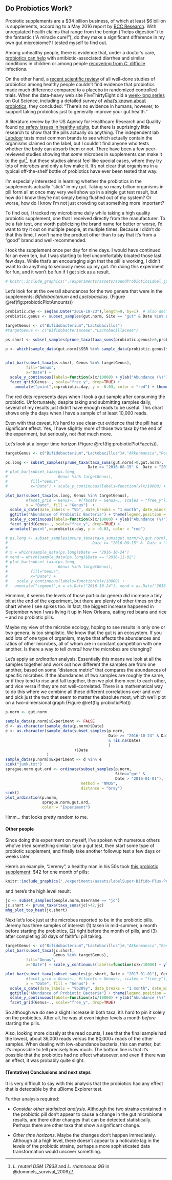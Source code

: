 ## Do Probiotics Work? {#experimentProbiotics}

Probiotic supplements are a \$34 billion business, of which at least \$6 billion is supplements, according to a May 2016 report by [BCC Research](http://www.bccresearch.com/market-research/food-and-beverage/probiotics-market-ingredients-supplements-foods-report-fod035e.html). With unregulated health claims that range from the benign ("helps digestion") to the fantastic ("A miracle cure!"), do they make a significant difference in my own gut microbiome?  I tested myself to find out.

Among unhealthy people, there is evidence that, under a doctor's care, [probiotics can help](http://www.cochrane.org/CD004827/IBD_probiotics-prevention-antibiotic-associated-diarrhea-children) with antibiotic-associated diarrhea and similar conditions in children or among people [recovering from *C.* difficile](http://www.cochrane.org/CD006095/IBD_the-use-of-probiotics-to-prevent-c.-difficile-diarrhea-associated-with-antibiotic-use) infections. 

On the other hand, a [recent scientific review](http://genomemedicine.biomedcentral.com/articles/10.1186/s13073-016-0300-5) of all well-done studies of probiotics among healthy people couldn't find evidence that probiotics made much difference compared to a placebo in randomized controlled trials.  When the data-heavy web site FiveThirtyEight did a [week-long series](http://fivethirtyeight.com/features/gut-week-introduction/) on Gut Science, including a detailed survey of [what's known about probiotics](http://fivethirtyeight.com/features/gut-week-do-probiotics-work-are-they-good-for-me/), they concluded: “There's no evidence in humans, however, to support taking probiotics just to generally improve your gut health.”

A literature review by the US Agency for Healthcare Research and Quality found [no safety issues in healthy adults](http://www.ahrq.gov/research/findings/evidence-based-reports/probiotsum.html), but there is suprisingly little research to show that the pills actually do anything. The independent lab [Labdoor](https://labdoor.com/rankings/probiotics) tests most common brands to see which actually contain the organisms claimed on the label, but I couldn't find anyone who tests whether the body can absorb them or not. There have been a few peer-reviewed studies showing that _some_ microbes in supplements can make it to the gut^[_L. reuteri DSM 17938_ and _L. rhamnosus GG_ in @dommels_survival_2009], but these studies almost feel like special cases, where they try lots of microbes and only a few make it. It's not clear that organisms in a typical off-the-shelf bottle of probiotics have ever been tested that way.


I'm especially interested in learning whether the probiotics in the supplements actually “stick” in my gut. Taking so many billion organisms in pill form all at once may very well show up in a single gut test result, but how do I know they're not simply being flushed out of my system? Or worse, how do I know I'm not just crowding out something more important?


To find out, I tracked my microbiome daily while taking a high quality probiotic supplement, one that I received directly from the manufacturer. To be a fair test, one worth publicizing the brand name for better or worse, I'd want to try it out on multiple people, at multiple times. Because I didn't do that this time, I won't name the product other than to say that it's from a "good" brand and well-recommended. 

I took the supplement once per day for nine days. I would have continued for an even ten, but I was starting to feel uncomfortably bloated those last few days. While that's an encouraging sign that the pill is working, I didn't want to do anything to seriously mess up my gut. I'm doing this experiment for fun, and it won't be fun if I get sick as a result.


```r
# knitr::include_graphics("./experiments/assets/soundProbioticsLabel.jpg")
```

Let's look for at the overall abundances for the two genera that were in the supplements: _Bifidobacterium_ and _Lactobacillus_. (Figure \@ref(fig:probioticPlotAmounts))

```r

probiotic.day <- seq(as.Date("2016-10-23"),length=9, by=1)  # also declared in experiment-summary
probiotic.genus <- subset_samples(gut.norm, Site == "gut" & Date %in% seq(as.Date("2016-10-23"),length=25, by=1)) # Site == "gut" & Date > "2016-06-01" & grepl("[P|p]robiotic",Label))

targetGenus <- c("Bifidobacterium","Lactobacillus")
#targetGenus <- c("Bifidobacteriaceae","Lactobacillaceae")

```



```r

ps.short <- subset_samples(prune_taxa(taxa_sums(probiotic.genus)>0,probiotic.genus))

p <- which(sample_data(gut.norm)$SSR %in% sample_data(probiotic.genus)$SSR)
                                    

plot_bar(subset_taxa(ps.short, Genus %in% targetGenus),
         fill="Genus",
         x="Date") +  
  scale_y_continuous(labels=function(x)x/10000) + ylab("Abundance (%)") + 
  facet_grid(Genus~., scale="free_y", drop=TRUE) + 
    annotate("point",x=probiotic.day, y = -0.03, color = "red") + theme(legend.position = "none")


```

The red dots represents days when I took a gut sample after consuming the probiotic. Unfortunately, despite taking and submitting samples daily, several of my results just didn't have enough reads to be useful. This chart shows only the days when I have a sample of at least 10,000 reads.

Even with that caveat, it's hard to see clear-cut evidence that the pill had a significant effect. Yes, I have slightly more of those two taxa by the end of the experiment, but seriously, not *that* much more.

Let's look at a longer time horizon (Figure \@ref(fig:probioticPlotFacets)).

```r
targetGenus <- c("Bifidobacterium","Lactobacillus")#,"Akkermansia","Roseburia")

ps.long <- subset_samples(prune_taxa(taxa_sums(gut.norm)>0,gut.norm),
                                    Date >= "2016-08-15" &  Date < "2016-11-15")
# plot_bar(subset_taxa(ps.long,
#                      Genus %in% targetGenus),
#          fill="Genus",
#          x="Date") + scale_y_continuous(labels=function(x)x/10000) + ylab("Abundance (%)")

plot_bar(subset_taxa(ps.long, Genus %in% targetGenus), 
         #facet_grid = Genus~., #(facets = Genus~., scales = "free_y"),
         x = "Date", fill = "Genus")  +
  scale_x_date(date_labels = "%b", date_breaks = "1 month", date_minor_breaks = "2 weeks") +
  ggtitle("Abundance of Probiotic Bacteria") + theme(legend.position = "none") +
  scale_y_continuous(labels=function(x)x/10000) + ylab("Abundance (%)") +
  facet_grid(Genus~., scale="free_y", drop=TRUE) + 
  annotate("point",x=probiotic.day, y = -0.03, color = "red")
```


```r

# ps.long <- subset_samples(prune_taxa(taxa_sums(gut.norm)>0,gut.norm),
#                                     Date >= "2016-08-15" &  Date < "2016-11-15")
# 
# x = which(sample_data(ps.long)$Date == "2016-10-24")
# xend = which(sample_data(ps.long)$Date == "2016-11-02")
# plot_bar(subset_taxa(ps.long,
#                      Genus %in% targetGenus),
#          fill="Genus",
#          x="Date") +
#    scale_y_continuous(labels=function(x)x/10000) +
#   annotate("segment",x = as.Date("2016-10-24"), xend = as.Date("2016-11-02"), y = -0.003, yend = -0.003, color = "blue", size = 2)

```

Hmmmm, it seems the levels of those particular genera *did* increase a tiny bit at the end of the experiment, but there are plenty of other times on the chart where I see spikes too. In fact, the biggest increase happened in September when I was living it up in New Orleans, eating red beans and rice -- and no probiotic pills.

Maybe my view of the microbe ecology, hoping to see results in only one or two genera, is too simplistic. We know that the gut is an ecosystem. If you add lots of one type of organism, maybe that affects the abundances and ratios of other microbes, all of whom are in constant competition with one another. Is there a way to tell *overall* how the microbes are changing?

Let's apply an _ordination_ analysis. Essentially this means we look at all the samples together and work out how different the samples are from one another, based on some "distance metric" that compares the abundances of specific microbes. If the abundances of two samples are roughly the same, or if they tend to rise and fall together, then we plot them next to each other, and vice versa if they are not well-correlated. There is a mathematical way to do this where we combine all these different correlations over and over and pick just the two that seem to matter the absolute most, which we'll plot on a two-dimensional graph (Figure \@ref(fig:probioticPlot))


```r
p.norm <- gut.norm

sample_data(p.norm)$Experiment <- FALSE
d <- as.character(sample_data(p.norm)$Date)
e <- as.character(sample_data(subset_samples(p.norm,
                                             Date >= "2016-10-24" & Date < "2016-11-02"
                                             & !is.na(Date)
                                             )
                              )$Date
                  )
sample_data(p.norm)$Experiment <- d %in% e
sink("junk.txt")
sprague.norm.gut.ord <- ordinate(subset_samples(p.norm,
                                                Site=="gut" &
                                                Date > "2016-01-01"), 
                                 method = "NMDS", 
                                 distance = "bray")
sink()
plot_ordination(p.norm,
                sprague.norm.gut.ord, 
                color = "Experiment")

```

Hmm... that looks pretty random to me.

#### Other people
Since doing this experiment on myself, I've spoken with numerous others who've tried something similar: take a gut test, then start some type of probiotic supplement, and finally take another followup test a few days or weeks later.

Here's an example, "Jeremy", a healthy man in his 50s took [this probiotic supplement](https://www.florahealth.com/us/products/super-bifido-plus-probiotic/): $42 for one month of pills:

```r
knitr::include_graphics("./experiments/assets/labelSuper-Bifido-Plus-Probiotic-30cap.jpg")
```

and here's the high level result:

```r

jc <- subset_samples(people.norm,Username == "jc")
jc.short <- prune_taxa(taxa_sums(jc)>42,jc)
mhg_plot_top_heat(jc.short)
```

Next let's look just at the microbes reported to be in the probiotic pills. Jeremy has three samples of interest: (1) taken in mid-summer, a month before starting the probiotics, (2) right before the month of pills, and (3) after completing 30 days of faithful pill taking.

```r

targetGenus <- c("Bifidobacterium","Lactobacillus")#,"Akkermansia","Roseburia")
plot_bar(subset_taxa(jc.short,
                     Genus %in% targetGenus),
         fill="Genus",
         x="Date") + scale_y_continuous(labels=function(x)x/10000) + ylab("Abundance (%)")

plot_bar(subset_taxa(subset_samples(jc.short, Date > "2017-01-01"), Genus %in% targetGenus), 
         #facet_grid = Genus~., #(facets = Genus~., scales = "free_y"),
         x = "Date", fill = "Genus")  +
  scale_x_date(date_labels = "%b20%y", date_breaks = "1 month", date_minor_breaks = "2 weeks") +
  ggtitle("Abundance of Probiotic Bacteria") + theme(legend.position = "none") +
  scale_y_continuous(labels=function(x)x/10000) + ylab("Abundance (%)") +
  facet_grid(Genus~., scale="free_y", drop=TRUE)


```
So although we *do* see a slight increase in both taxa, it's hard to pin it solely on the probiotics. After all, he was at even higher levels a month *before* starting the pills. 

Also, looking more closely at the read counts, I see that the final sample had the lowest, about 36,000 reads versus the 80,000+ reads of the other samples. When dealing with low-abundance bacteria, this can matter, but it's impossible to tell precisely how much. The bottom line is that it's possible that the probiotics had no effect whatsoever, and even if there was an effect, it was probably quite slight.



#### (Tentative) Conclusions and next steps

It is very difficult to say with this analysis that the probiotics had any effect that is detectable by the uBiome Explorer test. 

Further analysis required:

* *Consider other statistical analysis*. Although the two strains contained in the probiotic pill don't appear to cause a change in the gut microbiome results, are there other changes that can be detected statistically. Perhaps there are other taxa that show a significant change.

* *Other time horizons*. Maybe the changes don't happen immediately.  Although at a high level, there doesn't appear to a noticable lag in the levels of the probiotic strains, perhaps a more sophisticated data transformation would uncover something.
